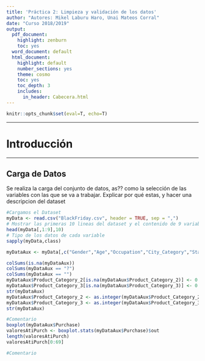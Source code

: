 ```yaml
---
title: 'Práctica 2: Limpieza y validación de los datos'
author: "Autores: Mikel Laburu Haro, Unai Mateos Corral"
date: "Curso 2018/2019"
output:
  pdf_document:
    highlight: zenburn
    toc: yes
  word_document: default
  html_document:
    highlight: default
    number_sections: yes
    theme: cosmo
    toc: yes
    toc_depth: 3
    includes:
      in_header: Cabecera.html
---
```


```r
knitr::opts_chunk$set(eval=T, echo=T)
```

******
# Introducción
******

## Carga de Datos

Se realiza la carga del conjunto de datos, as?? como la selección de las variables con las que se va a trabajar. Explicar por qué estas, y hacer una descripcion del dataset

```r
#Cargamos el Dataset
myData <- read.csv("BlackFriday.csv", header = TRUE, sep = ",")
# Mostrar las primeras 10 lineas del dataset y el contenido de 9 variables
head(myData[,1:9],10)
# Tipo de los datos de cada variable
sapply(myData,class)
```


```r
myDataAux <- myData[,c("Gender","Age","Occupation","City_Category","Stay_In_Current_City_Years","Marital_Status","Product_Category_1","Product_Category_2","Product_Category_3","Purchase")]
```


```r
colSums(is.na(myDataAux))
colSums(myDataAux == "?")
colSums(myDataAux == "")
myDataAux$Product_Category_2[is.na(myDataAux$Product_Category_2)] <- 0
myDataAux$Product_Category_3[is.na(myDataAux$Product_Category_3)] <- 0
str(myDataAux)
myDataAux$Product_Category_2 <- as.integer(myDataAux$Product_Category_2)
myDataAux$Product_Category_3 <- as.integer(myDataAux$Product_Category_3)
str(myDataAux)
```



```r
#Comentario
boxplot(myDataAux$Purchase)
valoresAtiPurch <- boxplot.stats(myDataAux$Purchase)$out
length(valoresAtiPurch)
valoresAtiPurch[0:69]
```

```r
#Comentario
```
